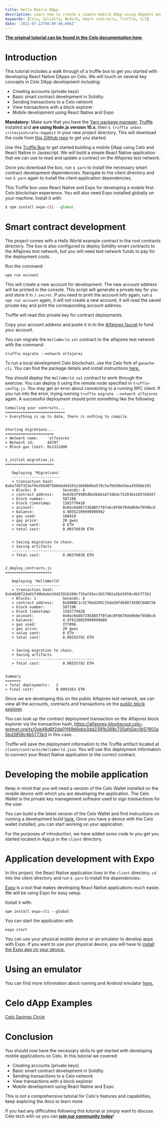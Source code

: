 ```yaml
---
title: Hello Mobile DApp
description: Learn how to create a simple mobile DApp using dAppKit and the React Native Expo framework
keywords: [Celo, Solidity, NodeJS, Smart contracts, Truffle, CLI]
date: '2021-07-22T08:00:40.006Z'
---
```


[**The original tutorial can be found in the Celo documentation here**](https://docs.celo.org/v/master/developer-guide/start/hello-mobile-dapp).

# Introduction

This tutorial includes a walk through of a truffle box to get you started with developing React Native DApps on Celo. We will touch on several key concepts in Celo DApp development including:

- Creating accounts (private keys)
- Basic smart contract development in Solidity
- Sending transactions to a Celo network
- View transactions with a block explorer
- Mobile development using React Native and Expo

**Mandatory:** Make sure that you have the [Yarn package manager](https://yarnpkg.com/), [Truffle](https://www.trufflesuite.com/truffle) installed and **are using Node.js version 10.x**, then `$ truffle unbox critesjosh/celo-dappkit` in your new project directory. This will download the code from [this GitHub repo](https://github.com/critesjosh/celo-dappkit) to get you started.

Use this [Truffle Box](https://www.trufflesuite.com/boxes) to get started building a mobile DApp using Celo and React Native in Javascript. We will build a simple React Native application that we can use to read and update a contract on the Alfajores test network.

Once you download the box, run `$ yarn` to install the necessary smart contract development dependencies. Navigate to the client directory and run `$ yarn` again to install the client application dependencies.

This Truffle box uses React Native and Expo for developing a mobile first Celo blockchain experience. You will also need Expo installed globally on your machine. Install it with:

```javascript
$ npm install expo-cli --global
```

# Smart contract development

The project comes with a Hello World example contract in the root contracts directory. The box is also configured to deploy Solidity smart contracts to the Alfajores test network, but you will need test network funds to pay for the deployment costs.

Run the command:

    npm run account

This will create a new account for development. The new account address will be printed in the console. This script will generate a private key for you and store it in `/.secret`. If you need to print the account info again, run `$ npm run account` again, it will not create a new account, it will read the saved private key and print the corresponding account address.

Truffle will read this private key for contract deployments.

Copy your account address and paste it in to the [Alfajores faucet](https://celo.org/developers/faucet) to fund your account.

You can migrate the `HelloWorld.sol` contract to the alfajores test network with the command:

    truffle migrate --network alfajores

To run a local development Celo blockchain, use the Celo fork of `ganache-cli`. You can find the package details and install instructions [here.](https://www.npmjs.com/package/@celo/ganache-cli)

You should deploy the `HelloWorld.sol` contract to work through the exercise. You can deploy it using the remote node specified in `truffle-config.js`. You may get an error about connecting to a running RPC client. If you run into the error, trying running `truffle migrate --network alfajores` again. A successful deployment should print something like the following:

    Compiling your contracts...
    ===========================
    > Everything is up to date, there is nothing to compile.


    Starting migrations...
    ======================
    > Network name:    'alfajores'
    > Network id:      44787
    > Block gas limit: 0x1312d00


    1_initial_migration.js
    ======================

       Deploying 'Migrations'
       ----------------------
       > transaction hash:    0x8a7d5f323ef9e356407566ded4d191e3b68b0ba579c5a7b920e5dea3936bb101
       > Blocks: 0            Seconds: 4
       > contract address:    0x6363f95B5dDe5bbb1A73dbdc752036e105769207
       > block number:        587188
       > block timestamp:     1583779418
       > account:             0x0ac6eDb733EAB57f8fa6c0F8678de0b9ef950bc6
       > balance:             4.98552399999999992
       > gas used:            188419
       > gas price:           20 gwei
       > value sent:          0 ETH
       > total cost:          0.00376838 ETH


       > Saving migration to chain.
       > Saving artifacts
       -------------------------------------
       > Total cost:          0.00376838 ETH


    2_deploy_contracts.js
    =====================

       Deploying 'HelloWorld'
       ----------------------
       > transaction hash:    0xb48d8f2da01f49b6ebe3dd2391b289c735afd2ec1b57902a5bd3958c4b5773b3
       > Blocks: 1            Seconds: 4
       > contract address:    0xD9BBC1c3C76bd285C33de5Df4b987369EC66DC56
       > block number:        587190
       > block timestamp:     1583779428
       > account:             0x0ac6eDb733EAB57f8fa6c0F8678de0b9ef950bc6
       > balance:             4.979126059999999888
       > gas used:            277896
       > gas price:           20 gwei
       > value sent:          0 ETH
       > total cost:          0.00555792 ETH


       > Saving migration to chain.
       > Saving artifacts
       -------------------------------------
       > Total cost:          0.00555792 ETH


    Summary
    =======
    > Total deployments:   2
    > Final cost:          0.0093263 ETH

Since we are developing this on the public Alfajores test network, we can view all the accounts, contracts and transactions on the [public block explorer](https://alfajores-blockscout.celo-testnet.org/).

You can look up the contract deployment transaction on the Alfajores block explorer via the transaction hash, <https://alfajores-blockscout.celo-testnet.org/tx/0xb48d8f2da01f49b6ebe3dd2391b289c735afd2ec1b57902a5bd3958c4b5773b3> in this case.

Truffle will save the deployment information to the Truffle artifact located at `client/contracts/HelloWorld.json`. You will use this deployment information to connect your React Native application to the correct contract.

# Developing the mobile application

Keep in mind that you will need a version of the Celo Wallet installed on the mobile device with which you are developing the application. The Celo Wallet is the private key management software used to sign transactions for the user.

You can build a the latest version of the Celo Wallet and find instructions on running a development build [here.](https://github.com/celo-org/celo-monorepo/tree/master/packages/mobile) Once you have a device with the Celo wallet installed, you can start working on your application.

For the purposes of introduction, we have added some code to you get you started located in App.js in the `client` directory.

# Application development with Expo

In this project, the React Native application lives in the `client` directory. `cd` into the client directory and run `$ yarn` to install the dependencies.

[Expo](https://expo.io/) is a tool that makes developing React Native applications much easier. We will be using Expo for easy setup.

Install it with:

    npm install expo-cli --global

You can start the application with

    expo start

You can use your physical mobile device or an emulator to develop apps with Expo. If you want to use your physical device, you will have to [install the Expo app on your device.](https://expo.io/learn)

# Using an emulator

You can find more information about running and Android emulator [here.](https://developer.android.com/studio/run/emulator-commandline)

# Celo dApp Examples

[Celo Savings Circle](https://github.com/celo-org/savings-circle-demo)

# Conclusion

You should now have the necessary skills to get started with developing mobile applications on Celo. In this tutorial we covered:

- Creating accounts (private keys)
- Basic smart contract development in Solidity
- Sending transactions to a Celo network
- View transactions with a block explorer
- Mobile development using React Native and Expo

This is not a comprehensive tutorial for Celo's features and capabilities, keep exploring the docs to learn more.

If you had any difficulties following this tutorial or simply want to discuss Celo tech with us you can [**join our community today**](https://discord.gg/fszyM7K)!

